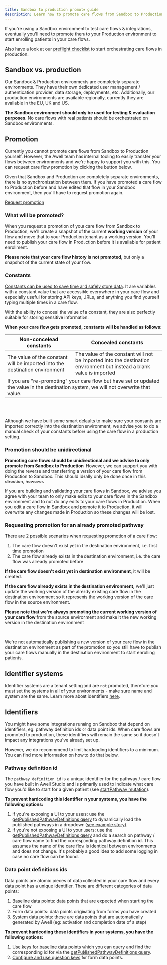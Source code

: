 ```yaml
---
title: Sandbox to production promote guide
description: Learn how to promote care flows from Sandbox to Production.
---
```


If you're using a Sandbox environment to test care flows & integrations, eventually you'll need to promote them to your Production environment to start enrolling patients in your care flows.

<Alert type="info" title="Preflight checklist">
  <p>Also have a look at our <a href="/awell-orchestration/docs/going-live/preflight-checklist" title="Preflight checklist">preflight checklist</a> to start orchestrating care flows in production.</p>
</Alert>

## Sandbox vs. production

Our Sandbox & Production environments are completely separate environments. They have their own dedicated user management / authentication provider, data storage, deployments, etc. Additionally, our production environments are available regionally, currently they are available in the EU, UK and US.

**The Sandbox environment should only be used for testing & evaluation purposes**. No care flows with real patients should be orchestrated on Sandbox environments.

## Promotion

Currently you cannot promote care flows from Sandbox to Production yourself. However, the Awell team has internal tooling to easily transfer your flows between environments and we're happy to support you with this. You can request care flow promotion by clicking the button below.

Given that Sandbox and Production are completely separate environments, there is no synchronization between them. If you have promoted a care flow to Production before and have edited that flow in your Sandbox environment, then you'll have to request promotion again.

<div className="flex justify-center">
  <a
    title="Request promotion"
    className="custom-link btn-base py-3 px-5 text-base text-white bg-blue-600 highlight-white/20 hover:bg-blue-500 dark:bg-sky-500 dark:hover:bg-sky-400"
    href="/request-promotion"
  >
    <span>Request promotion</span>
  </a>
</div>

### What will be promoted?

When you request a promotion of your care flow from Sandbox to Production, we'll create a snapshot of the current **working version** of your flow and move that to your Production tenant as a working version. You'll need to publish your care flow in Production before it is available for patient enrollment.

**Please note that your care flow history is not promoted**, but only a snapshot of the current state of your flow.

### Constants

[Constants can be used to save time and safely store data](https://help.awellhealth.com/en/articles/6671868-constants-keep-your-static-data-clean). It are variables with a constant value that are accessible everywhere in your care flow and especially useful for storing API keys, URLs, and anything you find yourself typing multiple times in a care flow.

With the ability to conceal the value of a constant, they are also perfectly suitable for storing sensitive information.

**When your care flow gets promoted, constants will be handled as follows:**

<div className="table-wrapper">
  <table>
    <thead>
      <tr>
        <th className="w-1/2 text-center">Non-concelead constants</th>
        <th className="w-1/2 text-center">Concealed constants</th>
      </tr>
    </thead>
    <tbody className="text-center">
      <tr>
        <td>
          The value of the constant will be imported into the destination
          environment
        </td>
        <td>
          The value of the constant will not be imported into the destination
          environment but instead a blank value is imported
        </td>
      </tr>
      <tr>
        <td colSpan="2">
          If you are "re-promoting" your care flow but have set or updated the
          value in the destination system, we will not overwrite that value.
        </td>
      </tr>
    </tbody>
  </table>
</div>

<br />
<br />

<Alert type="info" title="Tip">
  <p>Although we have built some smart defaults to make sure your consants are imported correctly into the destination environment, we advise you to do a manual check of your constants before using the care flow in a production setting.</p>
</Alert>

### Promotion should be unidirectional

**Promoting care flows should be unidirectional and we advise to only promote from Sandbox to Production.** However, we can support you with doing the reverse and transferring a version of your care flow from Production to Sandbox. This should ideally only be done once in this direction, however.

If you are building and validating your care flows in Sandbox, we advise you agree with your team to only make edits to your care flows in the Sandbox environment and to not do any edits to your care flows in Production. When you edit a care flow in Sandbox and promote it to Production, it will overwrite any changes made in Production so these changes will be lost.

### Requesting promotion for an already promoted pathway

There are 2 possible scenarios when requesting promotion of a care flow:

1. The care flow doesn't exist yet in the destination environment, i.e. first time promotion
2. The care flow already exists in the destination environment, i.e. the care flow was already promoted before

**If the care flow doesn't exist yet in destination environment**, it will be created.

**If the care flow already exists in the destination environment,** we'll just update the working version of the already existing care flow in the destination environment so it represents the working version of the care flow in the source environment.

<Alert type="info" title="Publish your care flows after promotion">
  <p><strong>Please note that we're always promoting the current working version of your care flow </strong> from the source environment and make it the new working version in the destination environment.</p><br /><p>We're not automatically publishing a new version of your care flow in the destination environment as part of the promotion so you still have to publish your care flows manually in the destination environment to start enrolling patients.</p>
</Alert>

## Identifier systems

Identifier systems are a tenant setting and are `not` promoted, therefore you must set the systems in all of your environments - make sure name and system are the same. Learn more about identifiers [here](/awell-orchestration/docs/misc/patient-identifiers).

## Identifiers

You might have some integrations running on Sandbox that depend on identifiers, eg: pathway definition ids or data point ids. When care flows are promoted to production, these identifiers will remain the same so it doesn't impact any integrations you've already set up.

However, we do recommmend to limit hardcoding identifiers to a minimum. You can find more information on how to do that below.

### Pathway definition id

The `pathway definition id` is a unique identifier for the pathway / care flow you have built in Awell Studio and is primarily used to indicate what care flow you'd like to start for a given patient (see [startPathway mutation](/awell-orchestration/api-reference/mutations/start-pathway)).

**To prevent hardcoding this identifier in your systems, you have the following options:**

1. If you're exposing a UI to your users: use the [getPublishedPathwayDefinitions query](/awell-orchestration/api-reference/queries/get-published-pathways) to dynamically load the published pathways in a dropdown ([see example story](https://orchestration-stories.vercel.app/stories/start-pathway)).
2. If you're not exposing a UI to your users: use the [getPublishedPathwayDefinitions query](/awell-orchestration/api-reference/queries/get-published-pathways) and do a search on pathway / care flow name to find the corresponding pathway definition id. This assumes the name of the care flow is identical between environments and does not change. It's probably a good idea to add some logging in case no care flow can be found.

### Data point definitions ids

Data points are atomic pieces of data collected in your care flow and every data point has a unique identifier. There are different categories of data points:

1. Baseline data points: data points that are expected when starting the care flow
2. Form data points: data points originating from forms you have created
3. System data points: these are data points that are automatically generated by Awell (eg: activation and completion date of a step)

**To prevent hardcoding these identifiers in your systems, you have the following options:**

1. [Use keys for baseline data points](https://help.awellhealth.com/en/articles/6423139-enrich-your-care-flow-with-baseline-data) which you can query and find the corresponding id for via the [getPublishedPathwayDefinitions query](/awell-orchestration/api-reference/queries/get-published-pathways).
2. [Configure and use question keys](https://help.awellhealth.com/en/articles/4815388-encode-questions-and-answer-options) for form data points.
